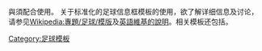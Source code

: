 <noinclude>{{template doc page viewed directly}}</noinclude>
<!-- 在本行下編輯模板說明 -->
{{tl|Fb inner start}}與{{tl|Fb inner end}}須配合使用。<!-- 這是為了讓足球導航模板標準化。 -->关于标准化的足球信息框模板的使用，欲了解详细信息及讨论，请参见[[Wikipedia:專題/足球/模版]]及[[:en:Wikipedia:WikiProject Football/Templates|英語維基的說明]]。相关模板还包括{{tl|Fb start}}。

<includeonly>
<!-- 本行下加入模板的分類 -->
[[Category:足球模板]]
<!-- 本行下加入模板的跨語言鏈接 -->
</includeonly>